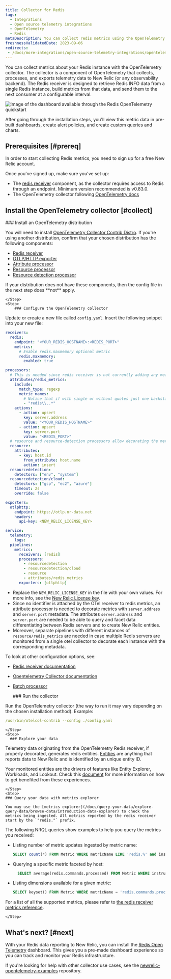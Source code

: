 ```yaml
---
title: Collector for Redis
tags:
  - Integrations
  - Open source telemetry integrations
  - OpenTelemetry
  - Redis
metaDescription: You can collect redis metrics using the OpenTelemetry collector.
freshnessValidatedDate: 2023-09-06
redirects:
 - /docs/more-integrations/open-source-telemetry-integrations/opentelemetry/collector/collector-configuration-examples/opentelemetry-collector-redis/
---
```



You can collect metrics about your Redis instance with the OpenTelemetry collector. The collector is a component of OpenTelemetry that collects, processes, and exports telemetry data to New Relic (or any observability backend). The Redis receiver is designed to retrieve Redis INFO data from a single Redis instance, build metrics from that data, and send them to the next consumer at a configurable interval.

<img
  title="Redis OpenTelemetry quickstart dashboard"
  alt="Image of the dashboard available through the Redis OpenTelemetry quickstart"
  src={infrastructureRedisOTELDashboard}
/>

After going through the installation steps, you'll view this metric data in pre-built dashboards, create alert policies, and create custom queries and charts.


## Prerequisites [#prereq]

In order to start collecting Redis metrics, you need to sign up for a free New Relic account.

  <InlineSignup />

Once you've signed up, make sure you've set up:

* The [redis receiver](https://github.com/open-telemetry/opentelemetry-collector-contrib/tree/main/receiver/redisreceiver) component, as the collector requires access to Redis through an endpoint. Minimum version recommended is v0.83.0.
* The OpenTelemetry collector following [OpenTelemetry docs](https://opentelemetry.io/docs/collector/getting-started/)


## Install the OpenTelemetry collector [#collect]

<Steps>
    <Step>
        ### Install an OpenTelemetry distribution

You will need to install [OpenTelemetry Collector Contrib Distro](https://github.com/open-telemetry/opentelemetry-collector-releases/tree/main/distributions/otelcol-contrib). If you're using another distribution, confirm that your chosen distribution has the following components:

* [Redis receiver](https://github.com/open-telemetry/opentelemetry-collector-contrib/tree/main/receiver/redisreceiver)
* [OTLP/HTTP exporter](https://github.com/open-telemetry/opentelemetry-collector/tree/main/exporter/otlphttpexporter)
* [Attribute processor](https://github.com/open-telemetry/opentelemetry-collector-contrib/blob/main/processor/attributesprocessor/README.md)
* [Resource processor](https://github.com/open-telemetry/opentelemetry-collector-contrib/blob/main/processor/resourceprocessor/README.md)
* [Resource detection processor](https://github.com/open-telemetry/opentelemetry-collector-contrib/blob/main/processor/resourcedetectionprocessor/README.md)

<Callout variant="important">
If your distribution does not have these components, then the config file in the next step does **not** apply.

</Callout>

    </Step>
    <Step>
        ### Configure the OpenTelemetry collector

Update or create a new file called `config.yaml`. Insert the following snippet into your new file:

```yaml
receivers:
  redis:
    endpoint: "<YOUR_REDIS_HOSTNAME>:<REDIS_PORT>"
    metrics:
      # Enable redis.maxmemory optional metric
      redis.maxmemory:
        enabled: true

processors:
  # This is needed since redis receiver is not currently adding any means to understand to which redis server the metrics are referring to
  attributes/redis_metrics:
    include:
      match_type: regexp
      metric_names:
        # Notice that if with single or without quotes just one backslash is needed 'redis\..*'
        - "redis\\..*"
    actions:
      - action: upsert
        key: server.address
        value: "<YOUR_REDIS_HOSTNAME>"
      - action: upsert
        key: server.port
        value: "<REDIS_PORT>"
  # resource and resource-detection processors allow decorating the metrics with host attributes
  resource:
    attributes:
      - key: host.id
        from_attribute: host.name
        action: insert
  resourcedetection:
    detectors: ["env", "system"]
  resourcedetection/cloud:
    detectors: ["gcp", "ec2", "azure"]
    timeout: 2s
    override: false

exporters:
  otlphttp:
    endpoint: https://otlp.nr-data.net
    headers:
      api-key: <NEW_RELIC_LICENSE_KEY>

service:
  telemetry:
    logs:
  pipelines:
    metrics:
      receivers: [redis]
      processors:
        - resourcedetection
        - resourcedetection/cloud
        - resource
        - attributes/redis_metrics
      exporters: [otlphttp]
```

* Replace the `NEW_RELIC_LICENSE_KEY` in the file with your own values. For more info, see the [New Relic License key](/docs/apis/intro-apis/new-relic-api-keys/#license-key).
* Since no identifier is attached by the OTel receiver to redis metrics, an attribute processor is needed to decorate metrics with `server.address` and `server.port` metadata. The attributes `server.address` and `server.port` are needed to be able to query and facet data differentiating between Redis servers and to create New Relic entities.
* Moreover, separate pipelines with different instances of `resource/redis_metrics` are needed in case multiple Redis servers are monitored from a single otel collector to decorate each instance with the corresponding metadata.

To look at other configuration options, see:

* [Redis receiver documentation](https://github.com/open-telemetry/opentelemetry-collector-contrib/tree/main/receiver/redisreceiver#configuration)
* [Opentelemetry Collector documentation](https://opentelemetry.io/docs/collector/configuration/)
* [Batch processor](https://github.com/open-telemetry/opentelemetry-collector/blob/main/processor/batchprocessor/README.md)

    </Step>
    <Step>
        ### Run the collector

Run the OpenTelemetry collector (the way to run it may vary depending on the chosen installation method). Example:

```yaml
/usr/bin/otelcol-contrib --config ./config.yaml
```

    </Step>
    <Step>
      ### Explore your data

Telemetry data originating from the OpenTelemetry Redis receiver, if properly decorated, generates redis entities.
[Entities](/docs/new-relic-solutions/new-relic-one/core-concepts/what-entity-new-relic/) are anything that reports data to New Relic and is identified by an unique entity ID.

Your monitored entities are the drivers of features like Entity Explorer, Workloads, and Lookout.
Check this [document](/docs/new-relic-solutions/new-relic-one/core-concepts/new-relic-explorer-view-performance-across-apps-services-hosts/) for more information on how to get benefited from these experiences.

    </Step>
    <Step>
    ### Query your data with metrics explorer

    You may use the [metrics explorer](/docs/query-your-data/explore-query-data/browse-data/introduction-data-explorer) to check the metrics being ingested. All metrics reported by the redis receiver start by the `"redis."` prefix.

The following NRQL queries show examples to help you query the metrics you received:

* Listing number of metric updates ingested by metric name:

  ```sql
  SELECT count(*) FROM Metric WHERE metricName LIKE 'redis.%' and instrumentation.provider='opentelemetry' facet metricName LIMIT max
  ```

* Querying a specific metric faceted by host:

  ```sql
    SELECT average(redis.commands.processed) FROM Metric WHERE instrumentation.provider='opentelemetry' FACET host.name TIMESERIES
  ```

* Listing dimensions available for a given metric:

  ```sql
  SELECT keyset() FROM Metric WHERE metricName = 'redis.commands.processed'
  ```

For a list of all the supported metrics, please refer to [the redis receiver metrics reference](https://github.com/open-telemetry/opentelemetry-collector-contrib/blob/main/receiver/redisreceiver/documentation.md).

    </Step>
</Steps>



## What's next? [#next]

With your Redis data reporting to New Relic, you can install the [Redis Open Telemetry](https://newrelic.com/instant-observability/redis-otel) dashboard. This gives you a pre-made dashboard experience so you can track and monitor your Redis infrastructure.

If you're looking for help with other collector use cases, see the [newrelic-opentelemetry-examples](https://github.com/newrelic/newrelic-opentelemetry-examples) repository.
